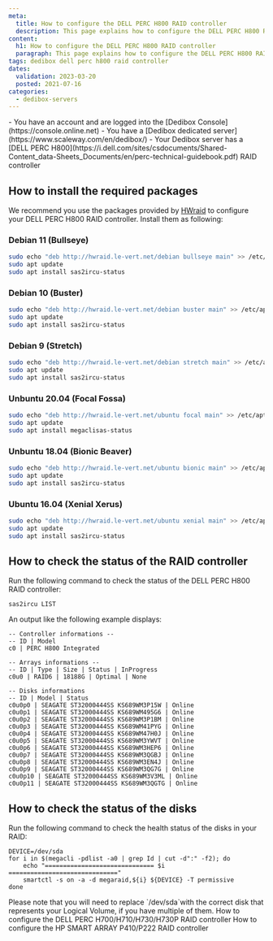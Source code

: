 ```yaml
---
meta:
  title: How to configure the DELL PERC H800 RAID controller
  description: This page explains how to configure the DELL PERC H800 RAID controller
content:
  h1: How to configure the DELL PERC H800 RAID controller
  paragraph: This page explains how to configure the DELL PERC H800 RAID controller
tags: dedibox dell perc h800 raid controller 
dates:
  validation: 2023-03-20
  posted: 2021-07-16
categories:
  - dedibox-servers
---
```


<Message type="requirement">
  - You have an account and are logged into the [Dedibox Console](https://console.online.net) 
  - You have a [Dedibox dedicated server](https://www.scaleway.com/en/dedibox/) 
  - Your Dedibox server has a [DELL PERC H800](https://i.dell.com/sites/csdocuments/Shared-Content_data-Sheets_Documents/en/perc-technical-guidebook.pdf) RAID controller
</Message>

## How to install the required packages

We recommend you use the packages provided by [HWraid](http://hwraid.le-vert.net/) to configure your DELL PERC H800 RAID controller. Install them as following:


### Debian 11 (Bullseye)

```sh
sudo echo "deb http://hwraid.le-vert.net/debian bullseye main" >> /etc/apt/sources.list
sudo apt update
sudo apt install sas2ircu-status
```

### Debian 10 (Buster)

```sh
sudo echo "deb http://hwraid.le-vert.net/debian buster main" >> /etc/apt/sources.list
sudo apt update
sudo apt install sas2ircu-status
```

### Debian 9 (Stretch)

```sh
sudo echo "deb http://hwraid.le-vert.net/debian stretch main" >> /etc/apt/sources.list
sudo apt update
sudo apt install sas2ircu-status
```

### Unbuntu 20.04 (Focal Fossa)

```sh
sudo echo "deb http://hwraid.le-vert.net/ubuntu focal main" >> /etc/apt/sources.list
sudo apt update
sudo apt install megaclisas-status
```

### Unbuntu 18.04 (Bionic Beaver)

```sh
sudo echo "deb http://hwraid.le-vert.net/ubuntu bionic main" >> /etc/apt/sources.list
sudo apt update
sudo apt install sas2ircu-status
```

### Ubuntu 16.04 (Xenial Xerus)

```sh
sudo echo "deb http://hwraid.le-vert.net/ubuntu xenial main" >> /etc/apt/sources.list
sudo apt update
sudo apt install sas2ircu-status
```

## How to check the status of the RAID controller

Run the following command to check the status of the DELL PERC H800 RAID controller:

```
sas2ircu LIST
``` 

An output like the following example displays: 

```
-- Controller informations --
-- ID | Model
c0 | PERC H800 Integrated

-- Arrays informations --
-- ID | Type | Size | Status | InProgress
c0u0 | RAID6 | 18188G | Optimal | None

-- Disks informations
-- ID | Model | Status
c0u0p0 | SEAGATE ST32000444SS KS689WM3P15W | Online
c0u0p1 | SEAGATE ST32000444SS KS689WM495G6 | Online
c0u0p2 | SEAGATE ST32000444SS KS689WM3P1BM | Online
c0u0p3 | SEAGATE ST32000444SS KS689WM41PYG | Online
c0u0p4 | SEAGATE ST32000444SS KS689WM47H0J | Online
c0u0p5 | SEAGATE ST32000444SS KS689WM3YWVT | Online
c0u0p6 | SEAGATE ST32000444SS KS689WM3HEP6 | Online
c0u0p7 | SEAGATE ST32000444SS KS689WM3QGBJ | Online
c0u0p8 | SEAGATE ST32000444SS KS689WM3EN4J | Online
c0u0p9 | SEAGATE ST32000444SS KS689WM3QG7G | Online
c0u0p10 | SEAGATE ST32000444SS KS689WM3V3ML | Online
c0u0p11 | SEAGATE ST32000444SS KS689WM3QGTG | Online
```

## How to check the status of the disks

Run the following command to check the health status of the disks in your RAID: 

```
DEVICE=/dev/sda
for i in $(megacli -pdlist -a0 | grep Id | cut -d":" -f2); do
    echo "============================== $i =============================="
    smartctl -s on -a -d megaraid,${i} ${DEVICE} -T permissive
done
```

<Message type="note">
  Please note that you will need to replace `/dev/sda`with the correct disk that represents your Logical Volume, if you have multiple of them.
</Message>


<Navigation title="See Also">
  <PreviousButton to="/bare-metal/hardware/reference-content/configure-dell-perc-h700/">How to configure the DELL PERC H700/H710/H730/H730P RAID controller</PreviousButton>
  <NextButton to="/bare-metal/hardware/reference-content/configure-hp-smart-array-p410/">How to configure the HP SMART ARRAY P410/P222 RAID controller</NextButton>
</Navigation>
